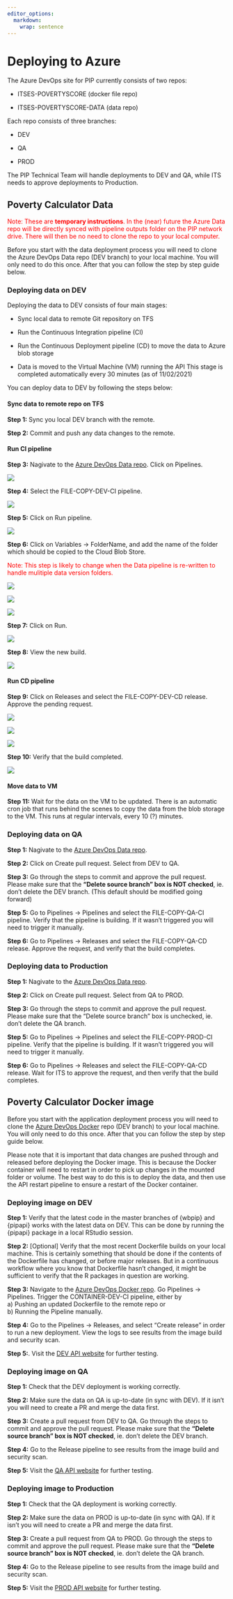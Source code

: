 ```yaml
---
editor_options: 
  markdown: 
    wrap: sentence
---
```


# Deploying to Azure {#azure}

The Azure DevOps site for PIP currently consists of two repos:

-   ITSES-POVERTYSCORE (docker file repo)

-   ITSES-POVERTYSCORE-DATA (data repo)

Each repo consists of three branches:

-   DEV

-   QA

-   PROD

The PIP Technical Team will handle deployments to DEV and QA, while ITS needs to approve deployments to Production.

## Poverty Calculator Data {#azure-pc-data}

[Note: These are **temporary instructions**. In the (near) future the Azure Data repo will be directly synced with pipeline outputs folder on the PIP network drive. There will then be no need to clone the repo to your local computer.]{style="color:red"}

Before you start with the data deployment process you will need to clone the Azure DevOps Data repo (DEV branch) to your local machine.
You will only need to do this once.
After that you can follow the step by step guide below.

### Deploying data on DEV

Deploying the data to DEV consists of four main stages:

-   Sync local data to remote Git repository on TFS

-   Run the Continuous Integration pipeline (CI)

-   Run the Continuous Deployment pipeline (CD) to move the data to Azure blob storage

-   Data is moved to the Virtual Machine (VM) running the API This stage is completed automatically every 30 minutes (as of 11/02/2021)


You can deploy data to DEV by following the steps below:

#### Sync data to remote repo on TFS

**Step 1:** Sync you local DEV branch with the remote.

**Step 2:** Commit and push any data changes to the remote.

#### Run CI pipeline

**Step 3:** Nagivate to the [Azure DevOps Data repo](https://github.com/PIP-Technical-Team/PIP_private/blob/main/README.md#resources).
    Click on Pipelines.

![](img/azure_pc_data_pipeline_step2.png)

**Step 4:** Select the FILE-COPY-DEV-CI pipeline.

![](img/azure_pc_data_pipeline_step3.png)

**Step 5:** Click on Run pipeline.

![](img/azure_pc_data_pipeline_step4.png)

**Step 6:** Click on Variables -> FolderName, and add the name of the folder which should be copied to the Cloud Blob Store.

[Note: This step is likely to change when the Data pipeline is re-written to handle mulitiple data version folders.]{style="color:red"}

![](img/azure_pc_data_pipeline_step5-1.png)

![](img/azure_pc_data_pipeline_step5-2.png)

![](img/azure_pc_data_pipeline_step5-3.png)

**Step 7:** Click on Run.

![](img/azure_pc_data_pipeline_step6.png)

**Step 8:** View the new build.

![](img/azure_pc_data_pipeline_step7.png)

####  Run CD pipeline

**Step 9:** Click on Releases and select the FILE-COPY-DEV-CD release. Approve the pending request.

![](img/azure_pc_data_pipeline_step8-1.png)

![](img/azure_pc_data_pipeline_step8-2.png)

![](img/azure_pc_data_pipeline_step8-3.png)

**Step 10:** Verify that the build completed.

![](img/azure_pc_data_pipeline_step9.png)

#### Move data to VM

**Step 11:** Wait for the data on the VM to be updated. There is an automatic cron job that runs behind the scenes to copy the data from the blob storage to the VM. This runs at regular intervals, every 10 (?) minutes.

### Deploying data on QA

**Step 1:** Nagivate to the [Azure DevOps Data repo](https://github.com/PIP-Technical-Team/PIP_private/blob/main/README.md#resources).

**Step 2:** Click on Create pull request.
Select from DEV to QA.

**Step 3:** Go through the steps to commit and approve the pull request.
Please make sure that the **"Delete source branch" box is NOT checked**, ie.
don't delete the DEV branch.
(This default should be modified going forward)

**Step 5:** Go to Pipelines -> Pipelines and select the FILE-COPY-QA-CI pipeline.
Verify that the pipeline is building.
If it wasn't triggered you will need to trigger it manually.

**Step 6:** Go to Pipelines -> Releases and select the FILE-COPY-QA-CD release.
Approve the request, and verify that the build completes.

### Deploying data to Production

**Step 1:** Nagivate to the [Azure DevOps Data repo](https://github.com/PIP-Technical-Team/PIP_private/blob/main/README.md#resources).

**Step 2:** Click on Create pull request.
Select from QA to PROD.

**Step 3:** Go through the steps to commit and approve the pull request.
Please make sure that the "Delete source branch" box is unchecked, ie.
don't delete the QA branch.

**Step 5:** Go to Pipelines -> Pipelines and select the FILE-COPY-PROD-CI pipeline.
Verify that the pipeline is building.
If it wasn't triggered you will need to trigger it manually.

**Step 6:** Go to Pipelines -> Releases and select the FILE-COPY-QA-CD release.
Wait for ITS to approve the request, and then verify that the build completes.

## Poverty Calculator Docker image {#azure-pc-docker}

Before you start with the application deployment process you will need to clone the [Azure DevOps Docker](https://github.com/PIP-Technical-Team/PIP_private/blob/main/README.md#resources) repo (DEV branch) to your local machine.
You will only need to do this once.
After that you can follow the step by step guide below.

Please note that it is important that data changes are pushed through and released before deploying the Docker image.
This is because the Docker container will need to restart in order to pick up changes in the mounted folder or volume.
The best way to do this is to deploy the data, and then use the API restart pipeline to ensure a restart of the Docker container.

### Deploying image on DEV

**Step 1:** Verify that the latest code in the master branches of {wbpip} and {pipapi} works with the latest data on DEV.
This can be done by running the {pipapi} package in a local RStudio session.

**Step 2:** \[Optional\] Verify that the most recent Dockerfile builds on your local machine.
This is certainly something that should be done if the contents of the Dockerfile has changed, or before major releases.
But in a continuous workflow where you know that Dockerfile hasn't changed, it might be sufficient to verify that the R packages in question are working.

**Step 3:** Navigate to the [Azure DevOps Docker repo](https://github.com/PIP-Technical-Team/PIP_private/blob/main/README.md#resources).
Go Pipelines -> Pipelines.
Trigger the CONTAINER-DEV-CI pipeline, either by\
a) Pushing an updated Dockerfile to the remote repo or\
b) Running the Pipeline manually.

**Step 4:** Go to the Pipelines -> Releases, and select "Create release" in order to run a new deployment.
View the logs to see results from the image build and security scan.

**Step 5:**.
Visit the [DEV API website](https://github.com/PIP-Technical-Team/PIP_private/blob/main/README.md#resources) for further testing.

### Deploying image on QA

**Step 1:** Check that the DEV deployment is working correctly.

**Step 2:** Make sure the data on QA is up-to-date (in sync with DEV).
If it isn't you will need to create a PR and merge the data first.

**Step 3:** Create a pull request from DEV to QA.
Go through the steps to commit and approve the pull request.
Please make sure that the **"Delete source branch" box is NOT checked**, ie.
don't delete the DEV branch.

**Step 4:** Go to the Release pipeline to see results from the image build and security scan.

**Step 5:** Visit the [QA API website](https://github.com/PIP-Technical-Team/PIP_private/blob/main/README.md#resources) for further testing.

### Deploying image to Production

**Step 1:** Check that the QA deployment is working correctly.

**Step 2:** Make sure the data on PROD is up-to-date (in sync with QA).
If it isn't you will need to create a PR and merge the data first.

**Step 3:** Create a pull request from QA to PROD.
Go through the steps to commit and approve the pull request.
Please make sure that the **"Delete source branch" box is NOT checked**, ie.
don't delete the QA branch.

**Step 4:** Go to the Release pipeline to see results from the image build and security scan.

**Step 5:** Visit the [PROD API website](https://github.com/PIP-Technical-Team/PIP_private/blob/main/README.md#resources) for further testing.
